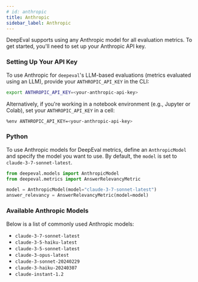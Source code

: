 ```yaml
---
# id: anthropic
title: Anthropic
sidebar_label: Anthropic
---
```


DeepEval supports using any Anthropic model for all evaluation metrics. To get started, you'll need to set up your Anthropic API key.

### Setting Up Your API Key

To use Anthropic for `deepeval`'s LLM-based evaluations (metrics evaluated using an LLM), provide your `ANTHROPIC_API_KEY` in the CLI:

```bash
export ANTHROPIC_API_KEY=<your-anthropic-api-key>
```

Alternatively, if you're working in a notebook environment (e.g., Jupyter or Colab), set your `ANTHROPIC_API_KEY` in a cell:

```bash
%env ANTHROPIC_API_KEY=<your-anthropic-api-key>
```

### Python

To use Anthropic models for DeepEval metrics, define an `AnthropicModel` and specify the model you want to use. By default, the `model` is set to `claude-3-7-sonnet-latest`.

```python
from deepeval.models import AnthropicModel
from deepeval.metrics import AnswerRelevancyMetric

model = AnthropicModel(model="claude-3-7-sonnet-latest")
answer_relevancy = AnswerRelevancyMetric(model=model)
```

### Available Anthropic Models

Below is a list of commonly used Anthropic models:

- `claude-3-7-sonnet-latest`
- `claude-3-5-haiku-latest`
- `claude-3-5-sonnet-latest`
- `claude-3-opus-latest`
- `claude-3-sonnet-20240229`
- `claude-3-haiku-20240307`
- `claude-instant-1.2`
